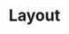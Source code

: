 ---
title: Layout
order: 3
description: Structure your UI effectively.
summary: The layout section covers essential tools and techniques for structuring content and organizing UI elements, helping you build visually appealing and functional designs.
---